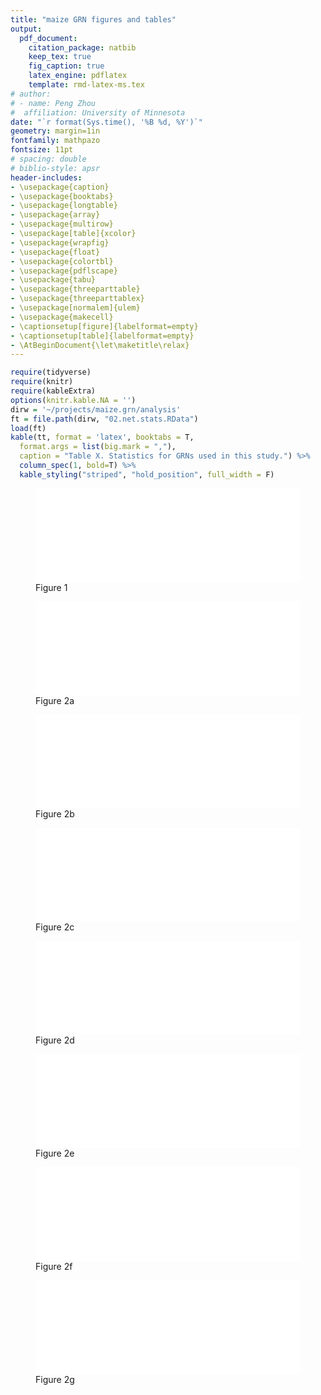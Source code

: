 ```yaml
---
title: "maize GRN figures and tables"
output:
  pdf_document:
    citation_package: natbib
    keep_tex: true
    fig_caption: true
    latex_engine: pdflatex
    template: rmd-latex-ms.tex
# author:
# - name: Peng Zhou
#  affiliation: University of Minnesota
date: "`r format(Sys.time(), '%B %d, %Y')`"
geometry: margin=1in
fontfamily: mathpazo
fontsize: 11pt
# spacing: double
# biblio-style: apsr
header-includes:
- \usepackage{caption}
- \usepackage{booktabs}
- \usepackage{longtable}
- \usepackage{array}
- \usepackage{multirow}
- \usepackage[table]{xcolor}
- \usepackage{wrapfig}
- \usepackage{float}
- \usepackage{colortbl}
- \usepackage{pdflscape}
- \usepackage{tabu}
- \usepackage{threeparttable}
- \usepackage{threeparttablex}
- \usepackage[normalem]{ulem}
- \usepackage{makecell}
- \captionsetup[figure]{labelformat=empty}
- \captionsetup[table]{labelformat=empty}
- \AtBeginDocument{\let\maketitle\relax}
---
```

\pagenumbering{gobble}

```r
require(tidyverse)
require(knitr)
require(kableExtra)
options(knitr.kable.NA = '')
dirw = '~/projects/maize.grn/analysis'
ft = file.path(dirw, "02.net.stats.RData")
load(ft)
kable(tt, format = 'latex', booktabs = T,
  format.args = list(big.mark = ","),
  caption = "Table X. Statistics for GRNs used in this study.") %>%
  column_spec(1, bold=T) %>%
  kable_styling("striped", "hold_position", full_width = F)
```

\pagebreak
![Figure 1]($grn/analysis/04_y1h/01.pdf){width=100%}

\pagebreak
![Figure 2a]($grn/analysis/06_rna_de/01.huang_leaf.pdf){width=100%}

\pagebreak
![Figure 2b]($grn/analysis/06_rna_de/01.huang_root.pdf){width=100%}

\pagebreak
![Figure 2c]($grn/analysis/06_rna_de/01.huang_sam.pdf){width=100%}

\pagebreak
![Figure 2d]($grn/analysis/06_rna_de/01.huang_seed.pdf){width=100%}

\pagebreak
![Figure 2e]($grn/analysis/06_rna_de/01.walley_rna.pdf){width=100%}

\pagebreak
![Figure 2f]($grn/analysis/06_rna_de/01.walley_protein.pdf){width=100%}

\pagebreak
![Figure 2g]($grn/analysis/06_rna_de/01.walley_all.pdf){width=100%}


